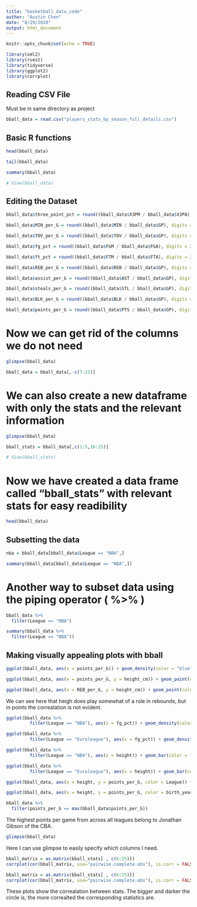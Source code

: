 ```yaml
---
title: "basketball_data_code"
author: "Austin Chen"
date: "8/29/2020"
output: html_document
---
```


```r
knitr::opts_chunk$set(echo = TRUE)
```

```r
library(xml2)
library(rvest)
library(tidyverse)
library(ggplot2)
library(corrplot)
```
## Reading CSV File
Must be in same directory as project
```r
bball_data = read.csv("players_stats_by_season_full_details.csv")
```




## Basic R functions
```r
head(bball_data)
```

```r
tail(bball_data)
```
```r
summary(bball_data)
```

```r
# View(bball_data)
```

## Editing the Dataset
```r
bball_data$three_point_pct = round((bball_data$X3PM / bball_data$X3PA), digits = 2)
```

```r
bball_data$MIN_per_G = round((bball_data$MIN / bball_data$GP), digits = 2)
```

```r
bball_data$TOV_per_G = round((bball_data$TOV / bball_data$GP), digits = 2)
```


```r
bball_data$fg_pct = round((bball_data$FGM / bball_data$FGA), digits = 2)
```

```r
bball_data$ft_pct = round((bball_data$FTM / bball_data$FTA), digits = 2)
```

```r
bball_data$REB_per_G = round((bball_data$REB / bball_data$GP), digits = 2)
```

```r
bball_data$assist_per_G = round((bball_data$AST / bball_data$GP), digits = 2)
```

```r
bball_data$steals_per_G = round((bball_data$STL / bball_data$GP), digits = 2)
```

```r
bball_data$BLK_per_G = round((bball_data$BLK / bball_data$GP), digits = 2)
```

```r
bball_data$points_per_G = round((bball_data$PTS / bball_data$GP), digits = 2)
```

# Now we can get rid of the columns we do not need
```r
glimpse(bball_data)
```

```r
bball_data = bball_data[,-c(7:22)]
```

# We can also create a new dataframe with only the stats and the relevant information
```r
glimpse(bball_data)
```


```r
bball_stats = bball_data[,c(1:5,16:25)]
```

```r
# View(bball_stats)
```

# Now we have created a data frame called "bball_stats" with relevant stats for easy readibility

```r
head(bball_data)
```



## Subsetting the data


```r
nba = bball_data[bball_data$League == "NBA",]
```

```r
summary(bball_data[bball_data$League == "NBA",])
```
# Another way to subset data using the piping operator ( %>% )


```r
bball_data %>% 
  filter(League == "NBA")
```


```r
summary(bball_data %>% 
  filter(League == "NBA"))
```

## Making visually appealing plots with bball

```r
ggplot(bball_data, aes(x = points_per_G)) + geom_density(color = "blue") + ggtitle("Points Per Game Density")
```


```r
ggplot(bball_data, aes(x = points_per_G, y = height_cm)) + geom_point(color = "orange") + ggtitle("Relationship between height and points per game")
```

```r
ggplot(bball_data, aes(x = REB_per_G, y = height_cm)) + geom_point(color = "green") + ggtitle("Relationship between height and points per game")
```
We can see here that heigh does play somewhat of a role in rebounds, but in points the correalation is not evident. 

```r
ggplot(bball_data %>% 
         filter(League == "NBA"), aes(x = fg_pct)) + geom_density(color = "purple") + ggtitle("NBA fg_pct distribution")
```

```r
ggplot(bball_data %>% 
         filter(League == "Euroleague"), aes(x = fg_pct)) + geom_density(color = "turquoise") + ggtitle("Euroleague fg_pct distribution")
```
```r
ggplot(bball_data %>% 
         filter(League == "NBA"), aes(x = height)) + geom_bar(color = "red") + ggtitle("NBA height Distribution")
```

```r
ggplot(bball_data %>% 
         filter(League == "Euroleague"), aes(x = height)) + geom_bar(color = "red") + ggtitle("Euroleague height Distribution")
```
```r
ggplot(bball_data, aes(x = height, y = points_per_G, color = League)) + geom_point() + ggtitle("Height vs PPG for all leagues")
```
```r
ggplot(bball_data, aes(x = height, y = points_per_G, color = birth_year)) + geom_point() + ggtitle("Height vs PPG for all leagues")
```

```r
bball_data %>% 
  filter(points_per_G == max(bball_data$points_per_G))
```
The highest points per game from across all leagues belong to Jonathan Gibson of the CBA.
```r
glimpse(bball_data)
```
Here I can use glimpse to easily specify which columns I need. 
```r
bball_matrix = as.matrix(bball_stats[ , c(6:15)])
corrplot(cor(bball_matrix, use="pairwise.complete.obs"), is.corr = FALSE, method = "circle", type = "upper")
```

```r
bball_matrix = as.matrix(bball_stats[ , c(6:15)])
corrplot(cor(bball_matrix, use="pairwise.complete.obs"), is.corr = FALSE, method = "circle", type = "lower")
```
These plots show the correalation between stats. The bigger and darker the circle is, the more correalted the corresponding statistics are. 

